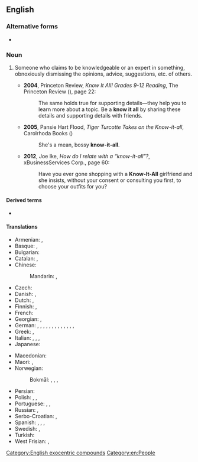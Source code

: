 ==English==

===Alternative forms===
* {{alter|en|know-all||UK|Ireland}}

===Noun===
{{en-noun|head=[[know]]-[[it]]-[[all]]}}

# {{lb|en|chiefly|US|pejorative}} Someone who claims to be knowledgeable or an expert in something, obnoxiously dismissing the opinions, advice, suggestions, etc. of others.
#: {{ux|en|We had it all figured out, but this '''know-it-all''' marched in with "the correct way of solving it", leaving our experiment in shambles.}}
#* '''2004''', Princeton Review, ''Know It All! Grades 9-12 Reading'', The Princeton Review ({{ISBN|9780375763748}}), page 22:
#*: The same holds true for supporting details—they help you to learn more about a  topic. Be a '''know it all''' by sharing these details and supporting details with friends.
#* '''2005''', Pansie Hart Flood, ''Tiger Turcotte Takes on the Know-it-all'', Carolrhoda Books ({{ISBN|9781575058146}})
#*: She&#39;s a mean, bossy '''know-it-all'''.
#* '''2012''', Joe Ike, ''How do I relate with a “know-it-all”?'', xBusinessServices Corp., page 60:
#*: Have you ever gone shopping with a '''Know-It-All''' girlfriend and she insists,  without your consent or consulting you first, to choose your outfits for you? 

====Derived terms====
* {{l|en|know-it-allery}}

====Translations====
{{trans-top|someone who obnoxiously claims to be knowledgeable on a subject}}
* Armenian: {{t+|hy|ամենագետ}}, {{t|hy|ամենագիտակ}}
* Basque: {{t+|eu|sasijakintsu}}, {{t|eu|sasijakitun}}
* Bulgarian: {{t|bg|всезнайко|m}}
* Catalan: {{t+|ca|setciències}}, {{t+|ca|mestretites}}
* Chinese:
*: Mandarin: {{t+|cmn|萬事通|sc=Hani}}, {{t+|cmn|万事通|tr=wànshìtōng|sc=Hani}}
* Czech: {{t|cs|vševěd|m}}
* Danish: {{t|da|klogeåge|c}}, {{t|da|besserwisser|c}}
* Dutch: {{t+|nl|betweter|m}}, {{t+|nl|wijsneus|m}}
* Finnish: {{t+|fi|kaikkitietävä}}, {{t+|fi|besserwisser}}
* French: {{t+|fr|je-sais-tout|m}}
* Georgian: {{t|ka|ჭკუის კოლოფი}}, {{t|ka|ყოვლისმცოდნე}}
* German: {{t+|de|Besserwisser|m}}, {{t+|de|Besserwisserin|f}}, {{t|de|Neunmalkluger|m}}, {{t|de|Neunmalkluge|f}}, {{t+|de|Rechthaber|m}}, {{t+|de|Rechthaberin|f}}, {{t+|de|Schulmeister|m}}, {{t|de|Schulmeisterin|f}}, {{t+|de|Klugscheißer|m}}, {{t+|de|Klugscheißerin|f}}, {{t+|de|Schlaumeier|m}}, {{t|de|Schlaumeierin|f}}, {{t|de|Schlauberger|m}}, {{t|de|Schlaubergerin|f}}
* Greek: {{t+|el|ξερόλας|m}}, {{t|el|ξερόλα|f}}
* Italian: {{t|it|sapientone}}, {{t|it|sa tutto}}, {{t+|it|saputello|m}}, {{t|it|nientologo|m}}
* Japanese: {{t+|ja|知ったかぶり|tr=しったかぶりをするひと, shittakaburi o suru hito|alt=知ったかぶりをする人|sc=Jpan}} {{qualifier|no exact term exists, the term for the action is idiomatic}}
{{trans-mid}}
* Macedonian: {{t|mk|сезнајко|m}}
* Maori: {{t|mi|whakaputa mōhio}}, {{t|mi|ngutu huia}}
* Norwegian:
*: Bokmål: {{t+|no|bedreviter|m}}, {{t|no|viktigper|m}}, {{t+|nb|forståsegpåer|m}}, {{t|nb|besserwisser|m}}
* Persian: {{t|fa|علامه دهر|tr='allâme-ye dahr|sc=fa-Arab}}
* Polish: {{t|pl|przemądrzalec|m}}, {{t|pl|mądraliński|m}}, {{t+|pl|mądrala|m|f}}
* Portuguese: {{t+|pt|sabichão|m}}, {{t|pt|sabichona|f}}, {{t|pt|sabe-tudo|m|f}}
* Russian: {{t+|ru|всезна́йка|m|f}}, {{qualifier|also a famous protagonist}} {{t+|ru|зна́йка|m|f}}
* Serbo-Croatian: {{t+|sh|sveznalica|m|f}}, {{t|sh|свезналица|m|f|sc=Cyrl}}
* Spanish: {{t+|es|sabelotodo}}, {{t+|es|sabiondo|m}}, {{t|es|todólogo}}, {{t+|es|cuñado|m}} {{qualifier|Spain}}
* Swedish: {{t|sv|viktigpetter}}, {{t+|sv|besserwisser|c}}
* Turkish: {{t+|tr|çok bilmiş}}
* West Frisian: {{t|fy|wiisprater}}, {{t|fy|wiisnoas}}
{{trans-bottom}}

[[Category:English exocentric compounds]]
[[Category:en:People]]
